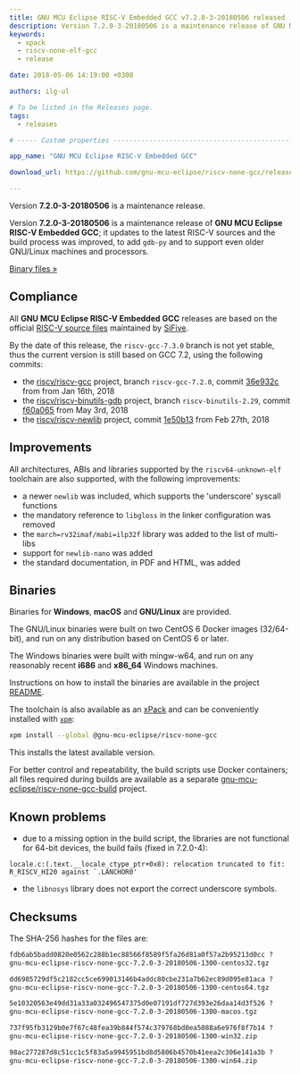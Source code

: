 ```yaml
---
title: GNU MCU Eclipse RISC-V Embedded GCC v7.2.0-3-20180506 released
description: Version 7.2.0-3-20180506 is a maintenance release of GNU MCU Eclipse RISC-V Embedded GCC.
keywords:
  - xpack
  - riscv-none-elf-gcc
  - release

date: 2018-05-06 14:19:00 +0300

authors: ilg-ul

# To be listed in the Releases page.
tags:
  - releases

# ----- Custom properties -----------------------------------------------------

app_name: "GNU MCU Eclipse RISC-V Embedded GCC"

download_url: https://github.com/gnu-mcu-eclipse/riscv-none-gcc/releases/tag/v7.2.0-3-20180506/

---
```


<head><title>{frontMatter.title}</title></head>

Version **7.2.0-3-20180506** is a maintenance release.

<!-- truncate -->

Version **7.2.0-3-20180506** is a maintenance release of **GNU MCU Eclipse
RISC-V Embedded GCC**; it updates to the latest RISC-V sources and the
build process was improved, to add `gdb-py` and to support even older
GNU/Linux machines and processors.

<!-- truncate -->

<p><a href={frontMatter.download_url}>Binary files »</a></p>

## Compliance

All **GNU MCU Eclipse RISC-V Embedded GCC** releases are based on the
official [RISC-V source files](https://github.com/riscv/riscv-gcc)
maintained by [SiFive](https://www.sifive.com).

By the date of this release, the `riscv-gcc-7.3.0` branch is not yet
stable, thus the current version is still based on GCC 7.2, using the
following commits:

- the [riscv/riscv-gcc](https://github.com/riscv/riscv-gcc) project,
branch `riscv-gcc-7.2.0`, commit
[36e932c](https://github.com/gnu-mcu-eclipse/riscv-none-gcc/commit/36e932c683490ddfa5225ad8d842b002a8a74ed4)
from from Jan 16th, 2018
- the [riscv/riscv-binutils-gdb](https://github.com/riscv/riscv-binutils-gdb)
project, branch `riscv-binutils-2.29`, commit
[f60a065](https://github.com/gnu-mcu-eclipse/riscv-binutils-gdb/commit/f60a065a25cc54169a34ed351931097a44703a5c)
from May 3rd, 2018
- the [riscv/riscv-newlib](https://github.com/riscv/riscv-newlib) project,
commit [1e50b13](https://github.com/gnu-mcu-eclipse/riscv-newlib/commit/1e50b130fe1514a96eb4dc12f4a661d14f5cf6d4)
from Feb 27th, 2018

## Improvements

All architectures, ABIs and libraries supported by the `riscv64-unknown-elf`
toolchain are also supported, with the following improvements:

* a newer `newlib` was included, which supports the 'underscore' syscall functions
* the mandatory reference to `libgloss` in the linker configuration was removed
* the `march=rv32imaf/mabi=ilp32f` library was added to the list of multi-libs
* support for `newlib-nano` was added
* the standard documentation, in PDF and HTML, was added

## Binaries

Binaries for **Windows**, **macOS** and **GNU/Linux** are provided.

The GNU/Linux binaries were built on two CentOS 6 Docker images (32/64-bit),
and run on any distribution based on CentOS 6 or later.

The Windows binaries were built with mingw-w64, and run on any reasonably
recent **i686** and **x86_64** Windows machines.

Instructions on how to install the binaries are available in the project [README](https://github.com/xpack-dev-tools/riscv-none-embed-gcc-xpack).

The toolchain is also available as an
[xPack](https://www.npmjs.com/package/@gnu-mcu-eclipse/riscv-none-gcc)
and can be conveniently installed with
[`xpm`](https://www.npmjs.com/package/xpm):

```sh
xpm install --global @gnu-mcu-eclipse/riscv-none-gcc
```

This installs the latest available version.

For better control and repeatability, the build scripts use Docker
containers; all files required during builds are available as a separate
[gnu-mcu-eclipse/riscv-none-gcc-build](https://github.com/gnu-mcu-eclipse/riscv-none-gcc-build)
project.

## Known problems

* due to a missing option in the build script, the libraries are not
functional for 64-bit devices, the build fails (fixed in 7.2.0-4):

```
locale.c:(.text.__locale_ctype_ptr+0x8): relocation truncated to fit: R_RISCV_HI20 against `.LANCHOR0'
```

* the `libnosys` library does not export the correct underscore symbols.

## Checksums

The SHA-256 hashes for the files are:

```txt
fdb6ab5badd0820e0562c288b1ec88566f8589f5fa26d81a0f57a2b95213d0cc ?
gnu-mcu-eclipse-riscv-none-gcc-7.2.0-3-20180506-1300-centos32.tgz

dd6985729df5c2182cc5ce699013146b4addc80cbe231a7b62ec89d095e81aca ?
gnu-mcu-eclipse-riscv-none-gcc-7.2.0-3-20180506-1300-centos64.tgz

5e10320563e49dd31a33a032496547375d0e07191df727d393e26daa14d3f526 ?
gnu-mcu-eclipse-riscv-none-gcc-7.2.0-3-20180506-1300-macos.tgz

737f95fb3129b0e7f67c48fea39b844f574c379768bd0ea5088a6e976f8f7b14 ?
gnu-mcu-eclipse-riscv-none-gcc-7.2.0-3-20180506-1300-win32.zip

98ac277287d8c51cc1c5f83a5a9945951bd8d5806b4570b41eea2c306e141a3b ?
gnu-mcu-eclipse-riscv-none-gcc-7.2.0-3-20180506-1300-win64.zip
```
